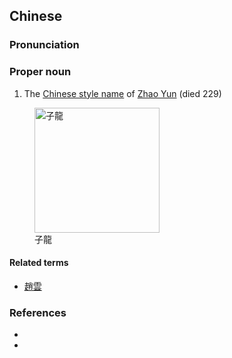 {{also|子龙}}
==Chinese==
{{zh-forms|s=子龙}}

===Pronunciation===
{{zh-pron
|m=Zǐlóng
|cat=pn
}}

===Proper noun===
{{zh-proper noun}}

# The [[w:Chinese style name|Chinese style name]] of [[w:Zhao Yun|Zhao Yun]] (died 229)

[[Image:ZhaoYun.jpg|200px|thumb|right|子龍]]

====Related terms====
* [[趙雲]]

===References===
* {{pedialite|趙雲|lang=zh}}
* {{pedialite|Zhao Yun}}